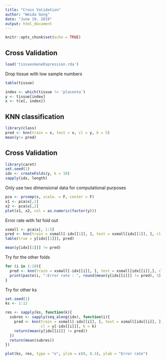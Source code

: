 ```yaml
---
title: "Cross Validation"
author: "Weida Gong"
date: "June 19, 2019"
output: html_document
---
```


```r
knitr::opts_chunk$set(echo = TRUE)
```

## Cross Validation

```r
load('tissuesGeneExpression.rda')
```

Drop tissue with low sample numbers

```r
table(tissue)

index <- which(tissue != 'placenta')
y <- tissue[index]
x <- t(e[, index])
```
## KNN classification

```r
library(class)
pred <- knn(train = x, test = x, cl = y, k = 5)
mean(y!= pred)

```
## Cross Validation
```r
library(caret)
set.seed(1)
idx <- createFolds(y, k = 10)
sapply(idx, length)
```
Only use two dimensional data for computational purposes

```r
pca <- prcomp(x, scale. = F, center = F)
x1 <- pca$x[,1]
x2 <- pca$x[,2]
plot(x1, x2, col = as.numeric(factor(y)))
```
Error rate with 1st fold out
```r
xsmall <- pca$x[, 1:5]
pred <- knn(train = xsmall[-idx[[1]], ], test = xsmall[idx[[1]], ], cl = y[-idx[[1]]], k = 5)
table(true = y[idx[[1]]], pred)
```

```r
mean(y[idx[[1]]] != pred)
```


Try for the other folds
```r
for (i in 1:10){
  pred <- knn(train = xsmall[-idx[[i]], ], test = xsmall[idx[[i]],], cl = y[-idx[[i]]], k = 5)
  print(paste(i, ":Error rate : ", round(mean(y[idx[[i]]] != pred), 3), sep = ""))
}
```

Try for other ks

```r
set.seed(1)
ks <- 1:12

res <- sapply(ks, function(k){
  subres <- sapply(seq_along(idx), function(i){
    pred <- knn(train = xsmall[-idx[[i]], ], test = xsmall[idx[[i]], ],
                cl = y[-idx[[i]]], k = k)
    return(mean(y[idx[[i]]] != pred))
  })
  return(mean(subres))
}) 

plot(ks, res, type = "o", ylim = c(0, 0.3), ylab = "Error rate")
```
